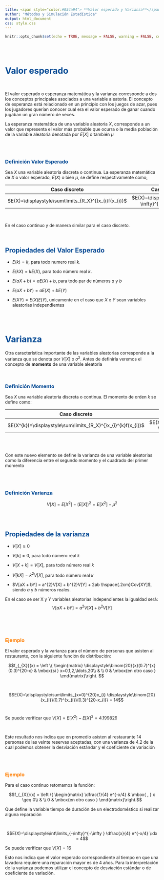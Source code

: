 ```yaml
---
title: <span style="color:#034a94"> **Valor esperado y Varianza**</span>
author: "Métodos y Simulación Estadística"
output: html_document
css: style.css
---
```


```r
knitr::opts_chunk$set(echo = TRUE, message = FALSE, warning = FALSE, comment = NA)

```

<br/><br/>


# <span style="color:#034a94">**Valor esperado**</span>

<br/>

El valor esperado o esperanza matemática y la varianza corresponde a dos los conceptos principales asociados a una variable aleatoria. El concepto de esperanza está relacionado en un principio con los juegos de azar, pues los jugadores querían conocer cual era el valor esperado de ganar cuando jugaban un gran número de veces. 

La esperanza matemática de una variable aleatoria $X$,  corresponde a un valor que representa el valor más probable que ocurra o la media población de la variable aleatoria denotada por $E[X]$ o también $\mu$

<br/><br/>

<div class="content-box-blue">

### <span style="color:#034a94">**Definición Valor Esperado**</span>

Sea $X$ una variable aleatoria discreta o continua. La esperanza matemática de $X$ o valor esperado, $E(X)$ o bien $\mu$, se define respectivamente como,

| Caso discreto                           |Caso continuo                          |
|:---------------------------------------:|:-------------------------------------:|
| $E(X)=\displaystyle\sum\limits_{R_X}^{}x_{i}f(x_{i})$ | $E(X)=\displaystyle\int\limits_{-\infty}^{+\infty}x f(x)dx$ |

</div> 

<br/>

En el caso continuo y de manera similar para el caso discreto.

<br/>

<div class="content-box-blue">

## <span style="color:#034a94">**Propiedades del Valor Esperado**</span>

+ $E(k) = k$, para todo numero real $k$.

+ $E(kX) = k E(X)$, para todo número real $k$.

+ $E(aX + b) = a E(X) + b$, para todo par de números $a$ y $b$

+ $E(aX + bY) = a E (X) + b E(Y)$

+ $E(XY) = E(X)E(Y)$, 	unicamente en el caso que $X$ e $Y$ sean variables aleatorias independientes
</div> 

<br/><br/>


# <span style="color:#034a94">**Varianza**</span>

Otra característica importante de las variables aleatorias corresponde a la varianza que se denota por $V[X]$ o $\sigma^{2}$. Antes de definirla veremos el concepto de **momento** de una variable aleatoria

<br/>

<div class="content-box-blue">

### <span style="color:#034a94">**Definición Momento**</span>

Sea $X$ una variable aleatoria discreta o continua. El momento de orden $k$ se define como:

| Caso discreto                           |Caso continuo                          |
|:---------------------------------------:|:-------------------------------------:|
|$E(X^{k})=\displaystyle\sum\limits_{R_X}^{}x_{i}^{k}f(x_{i})$|$E(X^{k})=\displaystyle\int\limits_{-\infty}^{+\infty}x^{k} f(x)dx$|

</div> 

<br/><br/>

Con este nuevo elemento se define la varianza de una variable aleatorias como la diferencia entre el segundo momento y el cuadrado del primer momento

<br/><br/>

<div class="content-box-blue">

### <span style="color:#034a94">**Definición Varianza**</span>

$$V[X] = E[X^{2}]-(E[X])^{2}  = E[X^{2}]-\mu^{2}$$ 

</div> 

<br/><br/>

<div class="content-box-blue">

## <span style="color:#034a94">**Propiedades de la varianza**</span>

+ $V[X] \geq 0$

+ $V[k] = 0$, para todo número real $k$

+ $V[X + k]  = V[X]$, para todo número real $k$

+ $V[kX] = k^{2}V[X]$, para todo número real $k$ 

+ $V[aX + bY] = a^{2}V[X] + b^{2}V[Y] + 2ab \hspace{.2cm}Cov[XY]$, siendo $a$ y $b$ números reales. 

En el caso se ser X y Y variables aleatorias independientes la igualdad será: $$V[aX + bY] = a^{2}V[X] + b^{2}V[Y]$$ 

</div> 

<br/><br/><br/>

### <span style="color:#FF7F00"> **Ejemplo**</span>

El valor esperado y la varianza para el número de personas que asisten al restaurante, con la siguiente función de distribución: 

$$f_{_{X}}(x) = \left \{ 
\begin{matrix} 
	\displaystyle\binom{20}{x}(0.7)^{x}(0.3)^{20-x} & \mbox{si }	x=0,1,2,\ldots,20\\ 
	& \\
	0  & \mbox{en otro caso }
\end{matrix}\right.  
$$




<br/>

$$E(X)=\displaystyle\sum\limits_{x=0}^{20}x_{i} 	\displaystyle\binom{20}{x_{i}}(0.7)^{x_{i}}(0.3)^{20-x_{i}} = 14$$ 
<br/>

Se puede verificar que $V[X] = E[X^2] - E[X]^2 = 4.199829$

<br/>


Este resultado nos indica que en promedio asisten al restaurante 14 personas de las veinte reservas aceptadas, con una varianza de 4.2 de la cual podemos obtener la desviación estándar y el coeficiente de variación

<br/><br/>

### <span style="color:#FF7F00"> **Ejemplo**</span>

Para el caso continuo retomamos la función: 

$$f_{_{X}}(x) = \left \{ 
\begin{matrix} 
	\dfrac{1}{4} e^{-x/4} & \mbox{ , }	x \geq 0\\ 
	& \\
	0  & \mbox{en otro caso }
\end{matrix}\right.$$

Que define la variable tiempo de duración de un electrodoméstico si realizar alguna reparación

<br/>

$$E(X)=\displaystyle\int\limits_{-\infty}^{+\infty } \dfrac{x}{4} e^{-x/4}  \:dx  = 4$$

Se puede verificar que $V[X] = 16$

Esto nos indica que el valor esperado correspondiente al tiempo en que una lavadora requiere una reparación mayor es de 4 años.  Para la interpretación de la varianza podemos utilizar el concepto de desviación estándar o de coeficiente de variación.

<br/><br/><br/><br/>